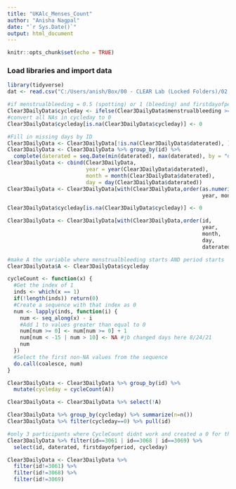 ```yaml
---
title: "UKAlc_Menses_Count"
author: "Anisha Nagpal"
date: "`r Sys.Date()`"
output: html_document
---
```


```r
knitr::opts_chunk$set(echo = TRUE)
```

### Load libraries and import data

```r
library(tidyverse)
dat <- read.csv("C:/Users/anish/Box/00 - CLEAR Lab (Locked Folders)/02 - Data Management, Analysis, and Papers/Studies_Projects/UKALC/02_datasets/UKALC_DAILY/01_raw_data/Period Start Dates.csv")

```

```r
#if menstrualbleeding = 0.5 (spotting) or 1 (bleeding) and firstdayofperiod = 1, then cycleday = 1
Clear3DailyData$cycleday <- ifelse(Clear3DailyData$menstrualbleeding >= 0.5 & Clear3DailyData$firstdayofperiod == 1, 1, 0)
#convert all NAs in cycleday to 0
Clear3DailyData$cycleday[is.na(Clear3DailyData$cycleday)] <- 0

#Fill in missing days by ID 
Clear3DailyData <- Clear3DailyData[!is.na(Clear3DailyData$daterated), ]
Clear3DailyData <- Clear3DailyData %>% group_by(id) %>%
  complete(daterated = seq.Date(min(daterated), max(daterated), by = "day"))
Clear3DailyData <- cbind(Clear3DailyData, 
                         year = year(Clear3DailyData$daterated), 
                         month = month(Clear3DailyData$daterated), 
                         day = day(Clear3DailyData$daterated)) 
Clear3DailyData <- Clear3DailyData[with(Clear3DailyData,order(as.numeric(id), 
                                                              year, month, day, daterated), cycleday),]

Clear3DailyData$cycleday[is.na(Clear3DailyData$cycleday)] <- 0

Clear3DailyData <- Clear3DailyData[with(Clear3DailyData,order(id, 
                                                              year, 
                                                              month, 
                                                              day, 
                                                              daterated),cycleday),]

#make A the variable where menstrualbleeding starts AND period starts
Clear3DailyData$A <- Clear3DailyData$cycleday

cycleCount <- function(x) {
  #Get the index of 1
  inds <- which(x == 1)
  if(!length(inds)) return(0) 
  #Create a sequence with that index as 0
  num <- lapply(inds, function(i) {
    num <- seq_along(x) - i
    #Add 1 to values greater than equal to 0
    num[num >= 0] <- num[num >= 0] + 1
    num[num < -15 | num > 10] <- NA #jb changed days here 8/24/21
    num
  })
  #Select the first non-NA values from the sequence
  do.call(coalesce, num)
}

Clear3DailyData <- Clear3DailyData %>% group_by(id) %>% 
  mutate(cycleday = cycleCount(A))

Clear3DailyData <- Clear3DailyData %>% select(!A)

Clear3DailyData %>% group_by(cycleday) %>% summarize(n=n())
Clear3DailyData %>% filter(cycleday==0) %>% pull(id)

#only 3 participants where CycleCount didnt work and created a 0 for them - look into these 3
Clear3DailyData %>% filter(id==3061 | id==3068 | id==3069) %>%
  select(id, daterated, firstdayofperiod, cycleday)

Clear3DailyData <- Clear3DailyData %>%
  filter(id!=3061) %>%
  filter(id!=3068) %>%
  filter(id!=3069)
```



